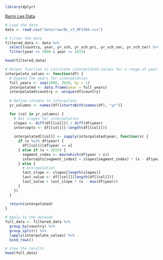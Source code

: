 ```r
library(dplyr)
```



[Barro Lee Data](https://github.com/barrolee/BarroLeeDataSet/blob/master/BLData/BL_v3_M2564.csv)
```r
# Load the data
data <- read.csv("data/raw/BL_v3_MF1564.csv")

# Filter the data
filtered_data <- data %>%
  select(country, year, yr_sch, yr_sch_pri, yr_sch_sec, yr_sch_ter) %>%
  filter(year >= 2000 & year <= 2015)

head(filtered_data)
```


```r
# Helper function to calculate interpolated values for a range of years
interpolate_values <- function(df) {
  # Expand the years for interpolation
  full_years <- seq(2000, 2020, by = 1)
  interpolated <- data.frame(year = full_years)
  interpolated$country <- unique(df$country)
    
  # Define columns to interpolate
  yr_columns <- names(df)[startsWith(names(df), "yr")]

  for (col in yr_columns) {
    # Get slopes for interpolation
    slopes <- diff(df[[col]]) / diff(df$year)
    intercepts <- df[[col]][-length(df[[col]])]
    
    interpolated[[col]] <- sapply(interpolated$year, function(x) {
      if (x %in% df$year) {
        df[[col]][df$year == x]
      } else if (x < 2015) {
        segment_index <- max(which(df$year < x))
        intercepts[segment_index] + slopes[segment_index] * (x - df$year[segment_index])
      } else {
        # Extrapolation
        last_slope <- slopes[length(slopes)]
        last_value <- df[[col]][length(df[[col]])]
        last_value + last_slope * (x - max(df$year))
      }
    })
  }
  
  return(interpolated)
}
```


```r
# Apply to the dataset
full_data <- filtered_data %>%
  group_by(country) %>%
  group_split() %>%
  lapply(interpolate_values) %>%
  bind_rows()

# View the results
head(full_data)
```

